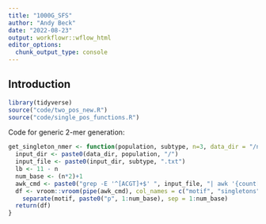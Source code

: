 ```yaml
---
title: "1000G_SFS"
author: "Andy Beck"
date: "2022-08-23"
output: workflowr::wflow_html
editor_options:
  chunk_output_type: console
---
```


## Introduction


```r
library(tidyverse)
source("code/two_pos_new.R")
source("code/single_pos_functions.R")
```

Code for generic 2-mer generation:

```r
get_singleton_nmer <- function(population, subtype, n=3, data_dir = "/net/snowwhite/home/beckandy/research/1000G_LSCI/output/singletons/"){
  input_dir <- paste0(data_dir, population, "/")
  input_file <- paste0(input_dir, subtype, ".txt")
  lb <- 11 - n
  num_base <- (n*2)+1
  awk_cmd <- paste0("grep -E '^[ACGT]+$' ", input_file, "| awk '{count[substr($1, ", lb,", ", num_base,")]++}END{for(key in count)print(key\"\\t\"count[key])}'")
  df <- vroom::vroom(pipe(awk_cmd), col_names = c("motif", "singletons"), delim = "\t") %>%
    separate(motif, paste0("p", 1:num_base), sep = 1:num_base)
  return(df)
}
```

